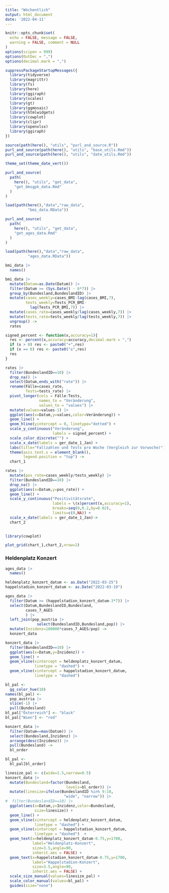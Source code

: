```yaml
---
title: "Wöchentlich"
output: html_document
date: '2022-04-11'
---
```





  
```r
knitr::opts_chunk$set(
  echo = FALSE, message = FALSE,
  warning = FALSE, comment = NULL
)
options(scipen = 999)
options(OutDec = ",")
options(decimal.mark = ",")
```


```r
suppressPackageStartupMessages({
  library(tidyverse)
  library(magrittr)
  library(fs)
  library(here)
  library(ggiraph)
  library(scales)
  library(gt)
  library(ggmosaic)
  library(htmlwidgets)
  library(cowplot)
  library(clipr)
  library(openxlsx)
  library(ggiraph)
})
```


```r
source(path(here(), "utils", "purl_and_source.R"))
purl_and_source(path(here(), "utils", "base_utils.Rmd"))
purl_and_source(path(here(), "utils", "date_utils.Rmd"))
```


```r
theme_set(theme_date_vert())
```

```r
purl_and_source(
  path(
    here(), "utils", "get_data",
    "get_bmsgpk_data.Rmd"
  )
)
```

```r
load(path(here(),"data","raw_data",
          "bmi_data.RData"))
```


```r
purl_and_source(
  path(
    here(), "utils", "get_data",
    "get_ages_data.Rmd"
  )
)
```


```r
load(path(here(),"data","raw_data",
          "ages_data.RData"))
```

```r
bmi_data |>
  names()
```

```r
bmi_data |>
  mutate(Datum=as.Date(Datum)) |>
  filter(Datum >= (Sys.Date() - 6*7)) |>
  group_by(Bundesland,BundeslandID) |>
  mutate(cases_weekly=cases_BMI-lag(cases_BMI,7),
         tests_weekly=Tests_PCR_BMI-
           lag(Tests_PCR_BMI,7)) |>
  mutate(cases_rate=cases_weekly/lag(cases_weekly,7)) |>
  mutate(tests_rate=tests_weekly/lag(tests_weekly,7)) |>
  ungroup() ->
  rates
```

```r
signed_percent <- function(x,accuracy=1){
  res <- percent(x,accuracy=accuracy,decimal.mark = ",") 
  if (x > 0) res <- paste0("+",res)
  if (x == 0) res <- paste0("±",res)
  res
}
```


```r
rates |>
  filter(BundeslandID==10) |>
  drop_na() |>
  select(Datum,ends_with("rate")) |>
  rename(Fälle=cases_rate,
         Tests=tests_rate) |>
  pivot_longer(cols = Fälle:Tests,
               names_to = "Veränderung",
               values_to = "values") |>
  mutate(values=values-1) |>
  ggplot(aes(x=Datum,y=values,color=Veränderung)) +
  geom_line() +
  geom_hline(yintercept = 0, linetype="dotted") +
  scale_y_continuous("Veränderung",
                     labels = signed_percent) +
  scale_color_discrete("") +
  scale_x_date(labels = ger_date_1_Jan) +
  labs(title="Fallzahlen und Tests pro Woche (Vergleich zur Vorwoche)") +
  theme(axis.text.x = element_blank(),
        legend.position = "top") ->
  chart_1
```
```r
rates |>
  mutate(pos_rate=cases_weekly/tests_weekly) |>
  filter(BundeslandID==10) |>
  drop_na() |>
  ggplot(aes(x=Datum,y=pos_rate)) +
  geom_line() +
  scale_y_continuous("Positivitätsrate",
                     labels = \(x)percent(x,accuracy=1),
                     breaks=seq(0,0.2,by=0.02), 
                     limits=c(0,NA)) +
  scale_x_date(labels = ger_date_1_Jan)->
  chart_2
  
```


```r
library(cowplot)
```

```r
plot_grid(chart_1,chart_2,nrow=2)
```

### Heldenplatz Konzert



```r
ages_data |>
  names()
```


```r
heldenplatz_konzert_datum <- as.Date("2022-03-25")
happelstadion_konzert_datum <- as.Date("2022-03-19")
```


```r
ages_data |> 
  filter(Datum >= (happelstadion_konzert_datum-3*7)) |>
  select(Datum,BundeslandID,Bundesland,
         cases_7_AGES
         ) |>
  left_join(pop_austria |>
              select(BundeslandID,Bundesland,pop)) |>
  mutate(Inzidenz=100000*cases_7_AGES/pop) ->
  konzert_data
```


```r
konzert_data |>
  filter(BundeslandID==10) |>
  ggplot(aes(x=Datum,y=Inzidenz)) +
  geom_line() +
  geom_vline(xintercept = heldenplatz_konzert_datum,
             linetype = "dashed") +
  geom_vline(xintercept = happelstadion_konzert_datum,
             linetype = "dashed")
```


```r
bl_pal <-
  gg_color_hue(10)
names(bl_pal) <- 
  pop_austria |>
  slice(-1) |>
  pull(Bundesland) 
bl_pal["Österreich"] <- "black" 
bl_pal["Wien"] <- "red"
```


```r
konzert_data |>
  filter(Datum==max(Datum)) |>
  select(Bundesland,Inzidenz) |>
  arrange(desc(Inzidenz)) |>
  pull(Bundesland) ->
  bl_order
```
```r
bl_pal <-
  bl_pal[bl_order]
```

```r
linesize_pal <- c(wide=1.5,narrow=0.5)
konzert_data |>
  mutate(Bundesland=factor(Bundesland,
                           levels=bl_order)) |>
  mutate(linesize=ifelse(BundeslandID %in% 9:10,
                          "wide", "narrow")) |>
#  filter(BundeslandID==10) |>
  ggplot(aes(x=Datum,y=Inzidenz,color=Bundesland,
             size=linesize)) +
  geom_line() +
  geom_vline(xintercept = heldenplatz_konzert_datum,
             linetype = "dashed") +
  geom_vline(xintercept = happelstadion_konzert_datum,
             linetype = "dashed")  +
  geom_text(x=heldenplatz_konzert_datum-0.75,y=1700,
            label="Heldenplatz-Konzert",
            size=3.5,angle=90,
            inherit.aes = FALSE) +
  geom_text(x=happelstadion_konzert_datum-0.75,y=1700,
            label="Happelstadion-Konzert",
            size=3.5,angle=90,
            inherit.aes = FALSE) +  
  scale_size_manual(values=linesize_pal) +
  scale_color_manual(values=bl_pal) +
  guides(size="none")
```